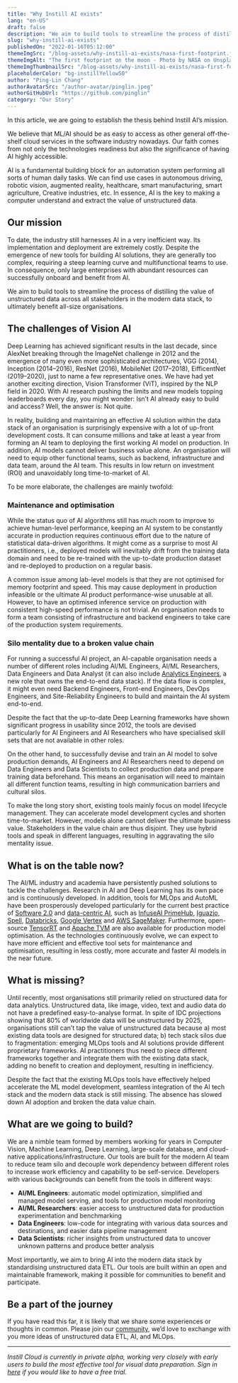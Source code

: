 ```yaml
---
title: "Why Instill AI exists"
lang: "en-US"
draft: false
description: "We aim to build tools to streamline the process of distilling the value of unstructured visual data across all stakeholders in the modern data stack, to ultimately benefit all size organisations."
slug: "why-instill-ai-exists"
publishedOn: "2022-01-16T05:12:00"
themeImgSrc: "/blog-assets/why-instill-ai-exists/nasa-first-footprint.jpg"
themeImgAlt: "The first footprint on the moon - Photo by NASA on Unsplash"
themeImgThumbnailSrc: "/blog-assets/why-instill-ai-exists/nasa-first-footprint.jpg"
placeholderColor: "bg-instillYellow50"
author: "Ping-Lin Chang"
authorAvatarSrc: "/author-avatar/pinglin.jpeg"
authorGitHubUrl: "https://github.com/pinglin"
category: "Our Story"
---
```


In this article, we are going to establish the thesis behind Instill AI’s mission.

We believe that ML/AI should be as easy to access as other general off-the-shelf cloud services in the software industry nowadays. Our faith comes from not only the technologies readiness but also the significance of having AI highly accessible.

AI is a fundamental building block for an automation system performing all sorts of human daily tasks. We can find use cases in autonomous driving, robotic vision, augmented reality, healthcare, smart manufacturing, smart agriculture, Creative industries, etc. In essence, AI is the key to making a computer understand and extract the value of unstructured data.

## Our mission

To date, the industry still harnesses AI in a very inefficient way. Its implementation and deployment are extremely costly. Despite the emergence of new tools for building AI solutions, they are generally too complex, requiring a steep learning curve and multifunctional teams to use. In consequence, only large enterprises with abundant resources can successfully onboard and benefit from AI.

We aim to build tools to streamline the process of distilling the value of unstructured data across all stakeholders in the modern data stack, to ultimately benefit all-size organisations.

## The challenges of Vision AI

Deep Learning has achieved significant results in the last decade, since AlexNet breaking through the ImageNet challenge in 2012 and the emergence of many even more sophisticated architectures, VGG (2014), Inception (2014–2016), ResNet (2016), MobileNet (2017–2018), EifficentNet (2019–2020), just to name a few representative ones. We have had yet another exciting direction, Vision Transformer (ViT), inspired by the NLP field in 2020. With AI research pushing the limits and new models topping leaderboards every day, you might wonder: Isn’t AI already easy to build and access? Well, the answer is: Not quite.

In reality, building and maintaining an effective AI solution within the data stack of an organisation is surprisingly expensive with a lot of up-front development costs. It can consume millions and take at least a year from forming an AI team to deploying the first working AI model on production. In addition, AI models cannot deliver business value alone. An organisation will need to equip other functional teams, such as backend, infrastructure and data team, around the AI team. This results in low return on investment (ROI) and unavoidably long time-to-market of AI.

To be more elaborate, the challenges are mainly twofold:

### Maintenance and optimisation

While the status quo of AI algorithms still has much room to improve to achieve human-level performance, keeping an AI system to be constantly accurate in production requires continuous effort due to the nature of statistical data-driven algorithms. It might come as a surprise to most AI practitioners, i.e., deployed models will inevitably drift from the training data domain and need to be re-trained with the up-to-date production dataset and re-deployed to production on a regular basis.

A common issue among lab-level models is that they are not optimised for memory footprint and speed. This may cause deployment in production infeasible or the ultimate AI product performance-wise unusable at all. However, to have an optimised inference service on production with consistent high-speed performance is not trivial. An organisation needs to form a team consisting of infrastructure and backend engineers to take care of the production system requirements.

### Silo mentality due to a broken value chain

For running a successful AI project, an AI-capable organisation needs a number of different roles including AI/ML Engineers, AI/ML Researchers, Data Engineers and Data Analyst (it can also include [Analytics Engineers](https://www.getdbt.com/what-is-analytics-engineering/#where-is-this-headed), a new role that owns the end-to-end data stack). If the data flow is complex, it might even need Backend Engineers, Front-end Engineers, DevOps Engineers, and Site-Reliability Engineers to build and maintain the AI system end-to-end.

Despite the fact that the up-to-date Deep Learning frameworks have shown significant progress in usability since 2012, the tools are devised particularly for AI Engineers and AI Researchers who have specialised skill sets that are not available in other roles.

On the other hand, to successfully devise and train an AI model to solve production demands, AI Engineers and AI Researchers need to depend on Data Engineers and Data Scientists to collect production data and prepare training data beforehand. This means an organisation will need to maintain all different function teams, resulting in high communication barriers and cultural silos.

To make the long story short, existing tools mainly focus on model lifecycle management. They can accelerate model development cycles and shorten time-to-market. However, models alone cannot deliver the ultimate business value. Stakeholders in the value chain are thus disjoint. They use hybrid tools and speak in different languages, resulting in aggravating the silo mentality issue.

## What is on the table now?

The AI/ML industry and academia have persistently pushed solutions to tackle the challenges. Research in AI and Deep Learning has its own pace and is continuously developed. In addition, tools for MLOps and AutoML have been prosperously developed particularly for the current best practice of [Software 2.0](https://karpathy.medium.com/software-2-0-a64152b37c35) and [data-centric AI](https://www.forbes.com/sites/gilpress/2021/06/16/andrew-ng-launches-a-campaign-for-data-centric-ai), such as [InfuseAI PrimeHub](https://www.infuseai.io), [Iguazio, Spell](https://www.iguazio.com/), [Databricks](https://databricks.com/), [Google Vertex](https://cloud.google.com/vertex-ai) and [AWS SageMaker](https://aws.amazon.com/sagemaker/). Furthermore, open-source [TensorRT](https://developer.nvidia.com/tensorrt) and [Apache TVM](https://tvm.apache.org/) are also available for production model optimisation. As the technologies continuously evolve, we can expect to have more efficient and effective tool sets for maintenance and optimisation, resulting in less costly, more accurate and faster AI models in the near future.

## What is missing?

Until recently, most organisations still primarily relied on structured data for data analytics. Unstructured data, like image, video, text and audio data do not have a predefined easy-to-analyse format. In spite of IDC projections showing that 80% of worldwide data will be unstructured by 2025, organisations still can’t tap the value of unstructured data because a) most existing data tools are designed for structured data; b) tech stack silos due to fragmentation: emerging MLOps tools and AI solutions provide different proprietary frameworks. AI practitioners thus need to piece different frameworks together and integrate them with the existing data stack, adding no benefit to creation and deployment, resulting in inefficiency.

Despite the fact that the existing MLOps tools have effectively helped accelerate the ML model development, seamless integration of the AI tech stack and the modern data stack is still missing. The absence has slowed down AI adoption and broken the data value chain.

## What are we going to build?

We are a nimble team formed by members working for years in Computer Vision, Machine Learning, Deep Learning, large-scale database, and cloud-native applications/infrastructure. Our tools are built for the modern AI team to reduce team silo and decouple work dependency between different roles to increase work efficiency and capability to be self-service. Developers with various backgrounds can benefit from the tools in different ways:

- **AI/ML Engineers**: automatic model optimization, simplified and managed model serving, and tools for production model monitoring
- **AI/ML Researchers**: easier access to unstructured data for production experimentation and benchmarking
- **Data Engineers**: low-code for integrating with various data sources and destinations, and easier data pipeline management
- **Data Scientists**: richer insights from unstructured data to uncover unknown patterns and produce better analysis

Most importantly, we aim to bring AI into the modern data stack by standardising unstructured data ETL. Our tools are built within an open and maintainable framework, making it possible for communities to benefit and participate.

## Be a part of the journey

If you have read this far, it is likely that we share some experiences or thoughts in common. Please join our [community](https://discord.gg/sevxWsqpGh), we’d love to exchange with you more ideas of unstructured data ETL, AI, and MLOps.

---

_Instill Cloud is currently in private alpha, working very closely with early users to build the most effective tool for visual data preparation. Sign in [here](https://www.instill.tech/get-access) if you would like to have a free trial._

<CtaButton
  text="🚀 Join the Instill Cloud waitlist"
  link="https://www.instill.tech/get-access/?utm_source=blog&utm_medium=link&utm_campaign=introducing-vdp"
/>
